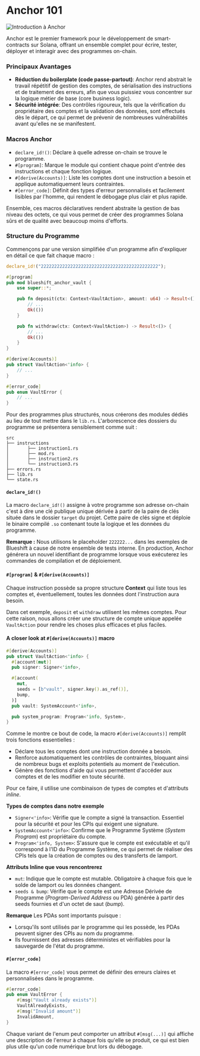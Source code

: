 
# Anchor 101

![Introduction à Anchor](/graphics/course-banners/introduction-to-anchor.png)

<ArticleSection name="Qu'est-ce que Anchor" id="what-is-anchor" level="h2" />

Anchor est le premier framework pour le développement de smart-contracts sur Solana, offrant un ensemble complet pour écrire, tester, déployer et interagir avec des programmes on-chain.

### Principaux Avantages

- **Réduction du boilerplate (code passe-partout)**: Anchor rend abstrait le travail répétitif de gestion des comptes, de sérialisation des instructions et de traitement des erreurs, afin que vous puissiez vous concentrer sur la logique métier de base (core business logic).
- **Sécurité intégrée**:  Des contrôles rigoureux, tels que la vérification du propriétaire des comptes et la validation des données, sont effectués dès le départ, ce qui permet de prévenir de nombreuses vulnérabilités avant qu'elles ne se manifestent.

### Macros Anchor

- `declare_id!()`: Déclare à quelle adresse on-chain se trouve le programme.
- `#[program]`: Marque le module qui contient chaque point d'entrée des instructions et chaque fonction logique.
- `#[derive(Accounts)]`: Liste les comptes dont une instruction a besoin et applique automatiquement leurs contraintes.
- `#[error_code]`: Définit des types d'erreur personnalisés et facilement lisibles par l'homme, qui rendent le débogage plus clair et plus rapide.

Ensemble, ces macros déclaratives rendent abstraite la gestion de bas niveau des octets, ce qui vous permet de créer des programmes Solana sûrs et de qualité avec beaucoup moins d'efforts.

### Structure du Programme

Commençons par une version simplifiée d'un programme afin d'expliquer en détail ce que fait chaque macro :

```rust
declare_id!("22222222222222222222222222222222222222222222");

#[program]
pub mod blueshift_anchor_vault {
    use super::*;

    pub fn deposit(ctx: Context<VaultAction>, amount: u64) -> Result<()> {
        // ...
        Ok(())
    }

    pub fn withdraw(ctx: Context<VaultAction>) -> Result<()> {
        // ...
        Ok(())
    }
}

#[derive(Accounts)]
pub struct VaultAction<'info> {
    // ...
}

#[error_code]
pub enum VaultError {
    // ...
}
```

Pour des programmes plus structurés, nous créerons des modules dédiés au lieu de tout mettre dans le `lib.rs`. L'arborescence des dossiers du programme se présentera sensiblement comme suit :

```
src
├── instructions
│       ├── instruction1.rs
│       ├── mod.rs
│       ├── instruction2.rs
│       └── instruction3.rs
├── errors.rs
├── lib.rs
└── state.rs
```

#### `declare_id!()`

La macro `declare_id!()` assigne à votre programme son adresse on-chain c'est à dire une clé publique unique dérivée à partir de la paire de clés située dans le dossier `target` du projet. Cette paire de clés signe et déploie le binaire compilé `.so` contenant toute la logique et les données du programme.

**Remarque :** Nous utilisons le placeholder `222222...` dans les exemples de Blueshift à cause de notre ensemble de tests interne. En production, Anchor générera un nouvel identifiant de programme lorsque vous exécuterez les commandes de compilation et de déploiement.

#### `#[program]` & `#[derive(Accounts)]`

Chaque instruction possède sa propre structure **Context** qui liste tous les comptes et, éventuellement, toutes les données dont l'instruction aura besoin.  

Dans cet exemple, `deposit` et `withdraw` utilisent les mêmes comptes. Pour cette raison, nous allons créer une structure de compte unique appelée `VaultAction` pour rendre les choses plus efficaces et plus faciles.

#### A closer look at `#[derive(Accounts)]` macro

```rust
#[derive(Accounts)]
pub struct VaultAction<'info> {
  #[account(mut)]
  pub signer: Signer<'info>,

  #[account(
    mut,
    seeds = [b"vault", signer.key().as_ref()],
    bump,
  )]
  pub vault: SystemAccount<'info>,

  pub system_program: Program<'info, System>,
}
```

Comme le montre ce bout de code, la macro `#[derive(Accounts)]` remplit trois fonctions essentielles :
- Déclare tous les comptes dont une instruction donnée a besoin.
- Renforce automatiquement les contrôles de contraintes, bloquant ainsi de nombreux bugs et exploits potentiels au moment de l'exécution.
- Génère des fonctions d'aide qui vous permettent d'accéder aux comptes et de les modifier en toute sécurité.

Pour ce faire, il utilise une combinaison de types de comptes et d'attributs *inline*.

**Types de comptes dans notre exemple**
- `Signer<'info>`: Vérifie que le compte a signé la transaction. Essentiel pour la sécurité et pour les CPIs qui exigent une signature.
- `SystemAccount<'info>`: Confirme que le Programme Système (*System Program*) est propriétaire du compte.
- `Program<'info, System>`: S'assure que le compte est exécutable et qu'il correspond à l'ID du Programme Système, ce qui permet de réaliser des CPIs tels que la création de comptes ou des transferts de lamport.

**Attributs Inline que vous rencontrerez**
- `mut`: Indique que le compte est mutable. Obligatoire à chaque fois que le solde de lamport ou les données changent.
- `seeds & bump`: Vérifie que le compte est une Adresse Dérivée de Programme (*Program-Derived Address* ou PDA) générée à partir des seeds fournies et d'un octet de saut (*bump*).

**Remarque** Les PDAs sont importants puisque :
- Lorsqu'ils sont utilisés par le programme qui les possède, les PDAs peuvent signer des CPIs au nom du programme.
- Ils fournissent des adresses déterministes et vérifiables pour la sauvegarde  de l'état du programme.

#### `#[error_code]`

La macro `#[error_code]` vous permet de définir des erreurs claires et personnalisées dans le programme.

```rust
#[error_code]
pub enum VaultError {
    #[msg("Vault already exists")]
    VaultAlreadyExists,
    #[msg("Invalid amount")]
    InvalidAmount,
}
```

Chaque variant de l'enum peut comporter un attribut `#[msg(...)]` qui affiche une description de l'erreur à chaque fois qu'elle se produit, ce qui est bien plus utile qu'un code numérique brut lors du débogage.
